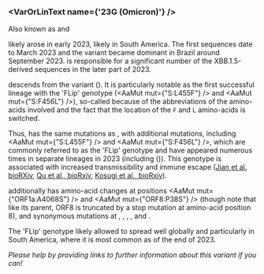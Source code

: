 

<MdxContent filepath="clusters/VoCHeader.mdx" />

### <VarOrLinText name={'23G (Omicron)'} />
Also known as <VarOrLin name="23G (Omicron)" invert={true}/> and <Who name="Omicron" />

<MdxContent filepath="clusters/OmicronHeader.mdx" />

<VarOrLin name="23G (Omicron)"/> likely arose in early 2023, likely in South America. The first sequences date to March 2023 and the variant became dominant in Brazil around September 2023. <VarOrLin name="23G (Omicron)" prefix=""/> is responsible for a significant number of the XBB.1.5-derived sequences in the later part of 2023.


<VarOrLin name="23G (Omicron)" prefix=""/> descends from the variant <VarOrLin name="23A (Omicron)" prefix=""/> (<Lin name="XBB.1.5"/>). It is particularly notable as the first successful <Lin name="XBB"/> lineage with the 'FLip' genotype (<AaMut mut={"S:L455F"} /> and <AaMut mut={"S:F456L"} />), so-called because of the abbreviations of the amino-acids involved and the fact that the location of the <code>F</code> and <code>L</code> amino-acids is switched.

Thus, <VarOrLin name="23G (Omicron)" prefix=""/> has the same mutations as <VarOrLin name="23A (Omicron)" prefix=""/>, with additional mutations, including <AaMut mut={"S:L455F"} /> and <AaMut mut={"S:F456L"} />, which are commonly referred to as the 'FLip' genotype and have appeared numerous times in separate lineages in 2023 (including <VarOrLin name="23H (Omicron)" prefix=""/> (<Lin name="HK.3"/>)). This genotype is associated with increased transmissibility and immune escape ([Jian et al. bioRXiv](https://www.biorxiv.org/content/10.1101/2023.08.30.555211v2), [Qu et al., bioRxiv](https://www.biorxiv.org/content/10.1101/2023.09.11.557206v1), [Kosugi et al., bioRxiv](https://www.biorxiv.org/content/10.1101/2023.11.14.566985v1)).

<VarOrLin name="23G (Omicron)" prefix=""/> additionally has amino-acid changes at positions <AaMut mut={"ORF1a:A4068S"} /> and <AaMut mut={"ORF8:P38S"} /> (though note that like its parent, ORF8 is truncated by a stop mutation at amino-acid position 8), and synonymous mutations at <NucMut mut="C1973T" />, <NucMut mut="C7564T" />, <NucMut mut="T8737C" />, <NucMut mut="C22624T" />, <NucMut mut="A25045G" /> and <NucMut mut="C27059T" />.

The 'FLip' genotype likely allowed <VarOrLin name="23G (Omicron)" prefix=""/> to spread well globally and particularly in South America, where it is most common as of the end of 2023.


_Please help by providing links to further information about this variant if you can!_




